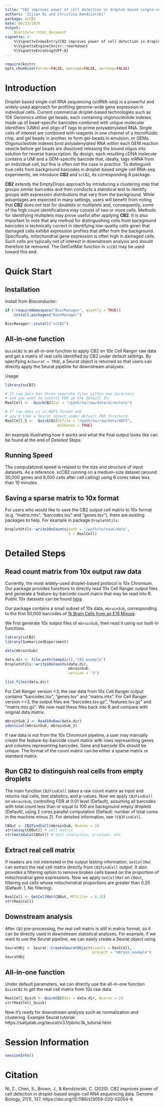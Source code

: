 ```yaml
---
title: "CB2 improves power of cell detection in droplet-based single-cell RNA sequencing data"
authors: "Zijian Ni and Christina Kendziorski"
package: scCB2
date: 06/23/2020
output: 
    BiocStyle::html_document
vignette: >
    %\VignetteIndexEntry{CB2 improves power of cell detection in droplet-based single-cell RNA sequencing data}
    %\VignetteEngine{knitr::rmarkdown}
    %\VignetteEncoding{UTF-8}  
---
```



```r
require(knitr)
opts_chunk$set(error=FALSE, message=FALSE, warning=FALSE)
```


# Introduction

Droplet-based single-cell RNA sequencing (scRNA-seq) is a powerful and widely-used approach for profiling genome-wide gene expression 
in individual cells. Current commercial droplet-based technologies such as 10X Genomics utilize gel beads, each containing 
oligonucleotide indexes made up of bead-specific barcodes combined with unique molecular identifiers (UMIs) and oligo-dT tags 
to prime polyadenylated RNA. Single cells of interest are combined with reagents in one channel of a microfluidic chip, 
and gel beads in another, to form gel-beads in emulsion, or GEMs. Oligonucleotide indexes bind polyadenylated RNA within each GEM 
reaction vesicle before gel beads are dissolved releasing the bound oligos into solution for reverse transcription. 
By design, each resulting cDNA molecule contains a UMI and a GEM-specific barcode that, ideally,
tags mRNA from an individual cell, but this is often not the case in practice.  To distinguish true cells from background barcodes in
droplet-based single cell RNA-seq experiments, we introduce **CB2** and `scCB2`, its corresponding R package.

**CB2** extends the EmptyDrops approach by introducing a clustering step that groups similar barcodes and 
then conducts a statistical test to identify groups with expression distributions that vary from the background.
While advantages are expected in many settings, users will benefit from 
noting that **CB2** does not test for doublets or multiplets and, consequently, some of the high count identifications 
may consist of two or more cells. Methods for identifying multiplets may prove useful after applying **CB2**. 
It is also important to note that any method for distinguishing cells from background barcodes is technically correct in 
identifying low-quality cells given that damaged cells exhibit expression profiles that differ from the background. 
Specifically, mitochondrial gene expression is often high in damaged cells.
Such cells are typically not of interest in downstream analysis and should therefore be removed. 
The GetCellMat function in `scCB2` may be used toward this end.

# Quick Start

## Installation

Install from Bioconductor:

```r
if (!requireNamespace("BiocManager", quietly = TRUE))
    install.packages("BiocManager")

BiocManager::install("scCB2")

```

## All-in-one function

`QuickCB2` is an all-in-one function to apply CB2 on 10x Cell Ranger raw data and get a matrix of real cells identified by CB2 under default settings. By specifying `AsSeurat = TRUE`, a Seurat object is returned so that users can directly apply the Seurat pipeline for downstream analyses.

Usage: 
```r
library(scCB2)

# If raw data has three separate files within one directory
# and you want to control FDR at the default 1%:
RealCell <-  QuickCB2(dir = "/path/to/raw/data/directory")

# If raw data is in HDF5 format and 
# you'd like a Seurat object under default FDR threshold:
RealCell_S <-  QuickCB2(h5file = "/path/to/raw/data/HDF5", 
                        AsSeurat = TRUE)
```

An example illustrating how it works and what the final output looks like can be found at the end of *Detailed Steps*.

## Running Speed

The computational speed is related to the size and structure of input datasets. As a reference, scCB2 running on a medium-size dataset (around 30,000 genes and 8,000 cells after cell calling) using 6 cores takes less than 10 minutes.

## Saving a sparse matrix to 10x format

For users who would like to save the CB2 output cell matrix to 10x format (e.g. "matrix.mtx", "barcodes.tsv" and "genes.tsv"), there are existing packages to help. For example in package `DropletUtils`:

```r
DropletUtils::write10xCounts(path = "/path/to/save/data",
                             x = RealCell)
```

# Detailed Steps

## Read count matrix from 10x output raw data

Currently, the most widely-used droplet-based protocol is 10x Chromium. Our package provides functions to directly read 10x Cell Ranger output files and generate a feature-by-barcode count matrix that may be read into R. Public 10x datasets can be found [here](https://www.10xgenomics.com/resources/datasets). 

Our package contains a small subset of 10x data, `mbrainSub`, corresponding to the first 50,000 barcodes of [1k Brain Cells from an E18 Mouse](http://cf.10xgenomics.com/samples/cell-exp/2.1.0/neurons_900/neurons_900_raw_gene_bc_matrices.tar.gz).

We first generate 10x output files of `mbrainSub`, then read it using our built-in functions.

```r
library(scCB2)
library(SummarizedExperiment)

data(mbrainSub)

data.dir <- file.path(tempdir(),"CB2_example")
DropletUtils::write10xCounts(data.dir,
                             mbrainSub,
                             version = "3")

list.files(data.dir)
```

For Cell Ranger version <3, the raw data from 10x Cell Ranger output contains "barcodes.tsv", "genes.tsv" and "matrix.mtx". For Cell Ranger version >=3, the output files are "barcodes.tsv.gz", "features.tsv.gz" and "matrix.mtx.gz". We now read these files back into R and compare with original data matrix.

```r
mbrainSub_2 <- Read10xRaw(data.dir)
identical(mbrainSub, mbrainSub_2)
```

If raw data is not from the 10x Chromium pipeline, a user may manually create the feature-by-barcode count matrix with rows representing genes and columns representing barcodes. Gene and barcode IDs should be unique. The format of the count matrix can be either a sparse matrix or standard matrix.

## Run **CB2** to distinguish real cells from empty droplets

The main function `CB2FindCell` takes a raw count matrix as input and returns real cells, test statistics, and p-values. Now we apply `CB2FindCell` on `mbrainSub`, controlling FDR at 0.01 level (Default), assuming all barcodes with total count less than or equal to 100 are background empty droplets (Default), using 2 cores parallel computation (Default: number of total cores in the machine minus 2). For detailed information, see `?CB2FindCell`.

```r
CBOut <- CB2FindCell(mbrainSub, Ncores = 2)
str(assay(CBOut)) # cell matrix
str(metadata(CBOut)) # test statistics, p-values, etc
```

## Extract real cell matrix

If readers are not interested in the output testing information, `GetCellMat` can extract the real cell matrix directly from `CB2FindCell` output. It also provides a filtering option to remove broken cells based on the proportion of mitochondrial gene expressions. Now we apply `GetCellMat` on `CBOut`, filtering out cells whose mitochondrial proportions are greater than 0.25 (Default: 1, No filtering).

```r
RealCell <- GetCellMat(CBOut, MTfilter = 0.25)
str(RealCell)
```

## Downstream analysis

After `CB2` pre-processing, the real cell matrix is still in matrix format, so it can be directly used in downstream statistical analyses. For example, if we want to use the *Seurat* pipeline, we can easily create a Seurat object using

```r
SeuratObj <- Seurat::CreateSeuratObject(counts = RealCell, 
                                        project = "mbrain_example")
SeuratObj
```

## All-in-one function

Under default parameters, we can directly use the all-in-one function `QuickCB2` to get the real cell matrix from 10x raw data. 

```r
RealCell_Quick <- QuickCB2(dir = data.dir, Ncores = 2)
str(RealCell_Quick)
```

Now it's ready for downstream analysis such as normalization and clustering. Example Seurat tutorial: https://satijalab.org/seurat/v3.1/pbmc3k_tutorial.html

# Session Information
```r
sessionInfo()
```

# Citation

Ni, Z., Chen, S., Brown, J., & Kendziorski, C. (2020). CB2 improves power of cell detection in droplet-based single-cell RNA sequencing data. Genome Biology, 21(1), 137. https://doi.org/10.1186/s13059-020-02054-8
